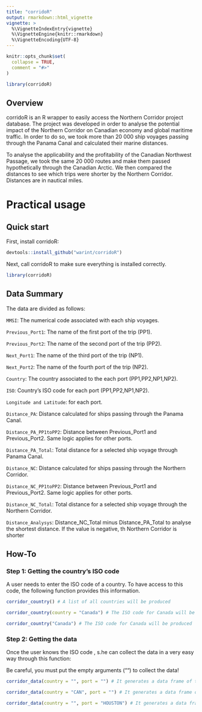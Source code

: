 ```yaml
---
title: "corridoR"
output: rmarkdown::html_vignette
vignette: >
  %\VignetteIndexEntry{vignette}
  %\VignetteEngine{knitr::rmarkdown}
  %\VignetteEncoding{UTF-8}
---
```


```r
knitr::opts_chunk$set(
  collapse = TRUE,
  comment = "#>"
)
```

```r
library(corridoR)
```


## Overview

corridoR is an R wrapper to easily access the Northern Corridor project database. The project was developed in order to analyse the potential impact of the Northern Corridor on Canadian economy and global maritime traffic. In order to do so, we took more than 20 000 ship voyages passing through the Panama Canal and calculated their marine distances.

To analyse the applicability and the profitability of the Canadian Northwest Passage, we took the same 20 000  routes and make them passed hypothetically through the Canadian Arctic. We then compared the distances to see which trips were shorter by the Northern Corridor. Distances are in nautical miles.

# Practical usage

## Quick start

First, install corridoR:

```r
devtools::install_github("warint/corridoR")
```


Next, call corridoR to make sure everything is installed correctly.

```r
library(corridoR)
```


## Data Summary

The data are divided as follows: 

`MMSI`: The numerical code associated with each ship voyages. 

`Previous_Port1`: The name of the first port of the trip (PP1).

`Previous_Port2`: The name of the second port of the trip (PP2).

`Next_Port1`: The name of the third port of the trip (NP1).

`Next_Port2`: The name of the fourth port of the trip (NP2).

`Country`: The country associated to the each port (PP1,PP2,NP1,NP2).

`ISO`: Country's ISO code for each port (PP1,PP2,NP1,NP2).

`Longitude and Latitude`: for each port.

`Distance_PA`: Distance calculated for ships passing through the Panama Canal.

`Distance_PA_PP1toPP2`: Distance between Previous_Port1 and Previous_Port2. Same logic applies for other ports.

`Distance_PA_Total`: Total distance for a selected ship voyage through Panama Canal.

`Distance_NC`: Distance calculated for ships passing through the Northern Corridor.

`Distance_NC_PP1toPP2`: Distance between Previous_Port1 and Previous_Port2. Same logic applies for other ports.

`Distance_NC_Total`: Total distance for a selected ship voyage through the Northern Corridor.

`Distance_Analysys`: Distance_NC_Total minus Distance_PA_Total to analyse the shortest distance. If the value is negative, th Northern Corridor is shorter


## How-To

### Step 1: Getting the country's ISO code

A user needs to enter the ISO code of a country. To have access to this code, the following function provides this information.

```r
corridor_country() # A list of all countries will be produced

corridor_country(country = "Canada") # The ISO code for Canada will be produced

corridor_country("Canada") # The ISO code for Canada will be produced
```

### Step 2: Getting the data

Once the user knows the ISO code , s.he can collect the data in a very easy way through this function:

Be careful, you must put the empty arguments ("") to collect the data!

```r
corridor_data(country = "", port = "") # It generates a data frame of the complete dataset

corridor_data(country = "CAN", port = "") # It generates a data frame of the all the ships voyages inclunding a Canadian port

corridor_data(country = "", port = "HOUSTON") # It generates a data frame of the all the ships voyages inclunding Houston.


```




